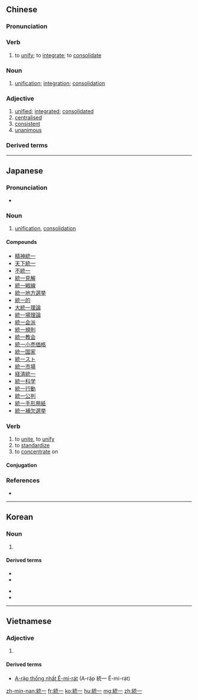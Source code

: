 {{also|统一}}
==Chinese==
{{zh-forms|s=统一}}

===Pronunciation===
{{zh-pron
|m=tǒng一
|ma=Zh-tongyi.ogg
|c=tung2 jat1
|h=pfs=thúng-yit
|mn=thóng-it
|cat=v,n,a
}}

===Verb===
{{zh-verb}}

# to [[unify]]; to [[integrate]]; to [[consolidate]]
#: {{zh-x|統一 標準|to '''unify''' standards}}

===Noun===
{{zh-noun}}

# [[unification]]; [[integration]]; [[consolidation]]

===Adjective===
{{zh-adj}}

# [[unified]]; [[integrated]]; [[consolidated]]
# [[centralised]]
# [[consistent]]
# [[unanimous]]

===Derived terms===
{{zh-der|統一體|統一性|統一戰線}}

{{zh-cat|Elementary}}

----

==Japanese==
{{ja-kanjitab|とう|いつ|yomi=on}}

===Pronunciation===
* {{ja-pron|とういつ|y=o|acc=0|acc_ref=NHK}}

===Noun===
{{ja-noun|とういつ}}

# [[unification]], [[consolidation]]
#: {{ja-usex|統一を欠く|とういつ を かく|to lack unity}}

====Compounds====
* [[精神統一]]
* [[天下統一]]
* [[不統一]]
* [[統一見解]]
* [[統一戦線]]
* [[統一地方選挙]]
* [[統一的]]
* [[大統一理論]]
* [[統一場理論]]
* [[統一会派]]
* [[統一規則]]
* [[統一教会]]
* [[統一小売価格]]
* [[統一国家]]
* [[統一スト]]
* [[統一市場]]
* [[経済統一]]
* [[統一科学]]
* [[統一行動]]
* [[統一公判]]
* [[統一手形用紙]]
* [[統一補欠選挙]]

===Verb===
{{ja-verb-suru|とういつ}}

# to [[unite]], to [[unify]]
# to [[standardize]]
# to [[concentrate]] on

====Conjugation====
{{ja-suru|とういつ}}

===References===
<references/>
* {{R:Shogakukan}}

----

==Korean==
{{ko-hanjatab|統|一}}

===Noun===
{{ko-noun|hj|hangeul=통일}}

# {{hanja form of|통일|unification, reunification}}

====Derived terms====
{{der-top}}
* {{l|ko|통일미}}
* {{l|ko|통일벼}}
{{der-mid}}
* {{l|ko|통일안}}
* {{l|ko|통일원}}
{{der-bottom}}

----

==Vietnamese==
{{vi-hantutab}}

===Adjective===
{{vi-hantu|pos=adjective}}

# {{han tu form of|thống nhất|[[united]]; [[unified]]}}

====Derived terms====
* [[A-rập thống nhất Ê-mi-rát]] (A-rập 統一 Ê-mi-rát)

[[zh-min-nan:統一]]
[[fr:統一]]
[[ko:統一]]
[[hu:統一]]
[[mg:統一]]
[[zh:統一]]